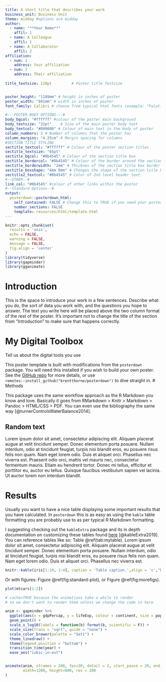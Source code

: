 ```yaml
---
title: A short title that describes your work
business_unit: Business Unit
theme: midday #options are midday
author: 
  - name: "**Your Name**"
    affil: 1
  - name: A Colleague
    affil: 1
  - name: A Collaborator
    affil: 2
affiliation: 
  - num: 1
    address: Your affiliation
  - num: 2
    address: Their affiliation
    
title_textsize: 120pt         # Poster title fontsize


poster_height: "1189mm" # height in inches of poster
poster_width: "841mm" # width in inches of poster
font_family: Calibri # choose from typical html fonts (example: "Palatino")

#---POSTER BODY OPTIONS---#
body_bgcol: "#ffffff" #colour of the poster main background
body_textsize: "32pt"    # Size of the main poster body text
body_textcol: "#000000" # Colour of main text in the body of poster
column_numbers: 2 # Number of columns that the poster has
column_margins: "4.25cm" # Margin spacing for columns
#SECTION TITLE STYLING
sectitle_textcol: "#ffffff" # Colour of the poster section titles
sectitle_textsize: "65pt"
sectitle_bgcol: "#0b4545" # Colour of the section title box
sectitle_bordercol: "#0b4545" # Colour of the border around the section title box.
sectitle_borderwidth: "2mm" # Thicknes of the section title box border
sectitle_boxshape: "4mm 0mm" # Changes the shape of the section title box.
sectitle2_textcol: "#0b4545" # Color of 2nd level header text.
#--OTHER--#
link_col: "#0b4545" #colour of other links within the poster
#--Standard Options--#
output: 
  posterdown::posterdown_html:
    self_contained: FALSE # Change this to TRUE if you need your poster portable as a single html file
    number_sections: FALSE
    template: resources/html/template.html
---
```


```r
knitr::opts_chunk$set(
  results = 'asis',
  echo = FALSE,
  warning = FALSE,
  message = FALSE,
  fig.align = 'center'
)
library(tidyverse)
library(gapminder)
library(gganimate)
```


# Introduction
This is the space to introduce your work in a few sentences. Describe what you do, the sort of data 
you work with, and the questions you hope to answer. The text you write here will be placed above the
two column format of the rest of the poster. It's important not to change the title of the section 
from "Introduction" to make sure that happens correctly.

# My Digital Toolbox

Tell us about the digital tools you use

This poster template is built with modifications from the `posterdown` package. You will need this 
installed if you wish to build your own poster. See the [GitHub repo](https://github.com/brentthorne/posterdown)
for more details, or use `remotes::install_github("brentthorne/posterdown")` to dive straight in. 
# Methods

This package uses the same workflow approach as the R Markdown you know and love. Basically it goes from RMarkdown > Knitr > Markdown > Pandoc > HTML/CSS > PDF. You can even use the bibliography the same way [@turnerControlsWaterBalance2014].

## Random text

Lorem ipsum dolor sit amet, consectetur adipiscing elit. Aliquam placerat augue at velit tincidunt semper. Donec elementum porta posuere. Nullam interdum, odio at tincidunt feugiat, turpis nisi blandit eros, eu posuere risus felis non quam. Nam eget lorem odio. Duis et aliquet orci. Phasellus nec viverra est. Praesent odio orci, mattis vel mauris nec, consectetur fermentum mauris. Etiam eu hendrerit tortor. Donec mi tellus, efficitur et porttitor eu, auctor eu tellus. Quisque faucibus vestibulum sapien vel lacinia. Ut auctor lorem non interdum blandit.

# Results

Usually you want to have a nice table displaying some important results that you have calculated. In `posterdown` this is as easy as using the `kable` table formatting you are probably use to as per typical R Markdown formatting.

I suggesting checking out the `kableExtra` package and its in depth documentation on customizing these tables found [here](https://haozhu233.github.io/kableExtra/awesome_table_in_pdf.pdf) [@kableExtra2019]. You can reference tables like so: Table \@ref(tab:mytable). Lorem ipsum dolor sit amet, consectetur adipiscing elit. Aliquam placerat augue at velit tincidunt semper. Donec elementum porta posuere. Nullam interdum, odio at tincidunt feugiat, turpis nisi blandit eros, eu posuere risus felis non quam. Nam eget lorem odio. Duis et aliquet orci. Phasellus nec viverra est.

```r
knitr::kable(iris[1:10, 1:4], caption = 'Table caption.',align = 'c',"html") %>% kableExtra::kable_styling("striped")
```

Or with figures: Figure \@ref(fig:standard-plot), or Figure \@ref(fig:morefigs).

```r
plot(mtcars[1:2])
```

```r
# cache=TRUE because the animations take a while to render
# so we don't want to render them unless we change the code in here

anim <- gapminder %>% 
  ggplot(aes(x = gdpPercap, y = lifeExp, colour = continent, size = pop)) +
  geom_point() +
  scale_x_log10(labels = function(b) format(b, scientific = F)) +
  scale_size(trans = "sqrt", guide = "none") +
  scale_color_brewer(palette = "Set1") +
  theme_linedraw() +
  theme(legend.position = "bottom") +
  transition_time(year) +
  ease_aes("cubic-in-out")


animate(anim, nframes = 200, fps=20, detail = 2, start_pause = 20, end_pause=20, 
        width=1200, height=800, res = 200
)
```
